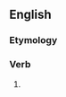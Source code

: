 ==English==

===Etymology===
{{suffix|en|took|est}}

===Verb===
{{head|en|verb form|cat2=second-person singular forms}}

# {{en-archaic second-person singular past of|take}}